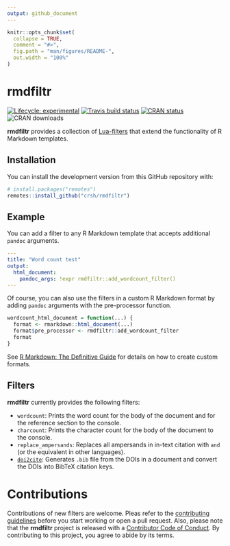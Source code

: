 ```yaml
---
output: github_document
---
```


<!-- README.md is generated from README.Rmd. Please edit that file -->

```r
knitr::opts_chunk$set(
  collapse = TRUE,
  comment = "#>",
  fig.path = "man/figures/README-",
  out.width = "100%"
)
```

# rmdfiltr

<!-- badges: start -->
  [![Lifecycle: experimental](https://img.shields.io/badge/lifecycle-experimental-orange.svg)](https://www.tidyverse.org/lifecycle/#experimental)
  [![Travis build status](https://travis-ci.org/crsh/rmdfiltr.svg?branch=master)](https://travis-ci.org/crsh/rmdfiltr)
  [![CRAN status](https://www.r-pkg.org/badges/version/rmdfiltr)](https://cran.r-project.org/package=rmdfiltr)
  ![CRAN downloads](https://cranlogs.r-pkg.org/badges/last-month/rmdfiltr)
 <!-- badges: end -->

**rmdfiltr** provides a collection of [Lua-filters](https://pandoc.org/lua-filters.html) that extend the functionality
  of R Markdown templates.

## Installation

<!--
You can install the released version of rmdfiltr from [CRAN](https://CRAN.R-project.org) with:

``` r
install.packages("rmdfiltr")
```
-->

You can install the development version from this GitHub repository with:

``` r
# install.packages("remotes")
remotes::install_github("crsh/rmdfiltr")
```


## Example

You can add a filter to any R Markdown template that accepts additional `pandoc` arguments.

``` yaml
---
title: "Word count test"
output:
  html_document:
    pandoc_args: !expr rmdfiltr::add_wordcount_filter()
---
```

Of course, you can also use the filters in a custom R Markdown format by adding `pandoc` arguments with the pre-processor function.

``` r
wordcount_html_document = function(...) {
  format <- rmarkdown::html_document(...)
  format$pre_processor <- rmdfiltr::add_wordcount_filter
  format
}
```

See [R Markdown: The Definitive Guide](https://bookdown.org/yihui/rmarkdown/new-formats.html) for details on how to create custom formats.

## Filters

**rmdfiltr** currently provides the following filters:

- `wordcount`: Prints the word count for the body of the document and for the reference section to the console.
- `charcount`: Prints the character count for the body of the document to the console.
- `replace_ampersands`: Replaces all ampersands in in-text citation with `and` (or the equivalent in other languages).
- [`doi2cite`](https://github.com/korintje/pandoc-doi2cite/blob/main/doi2cite.lua): Generates `.bib` file from the DOIs in a document and convert the DOIs into BibTeX citation keys.


# Contributions

Contributions of new filters are welcome.
Pleas refer to the [contributing guidelines](https://github.com/crsh/rmdfiltr/blob/master/.github/CONTRIBUTING.md) before you start working or open a pull request.
Also, please note that the **rmdfiltr** project is released with a
[Contributor Code of Conduct](https://github.com/crsh/rmdfiltr/blob/master/.github/CODE_OF_CONDUCT.md).
By contributing to this project, you agree to abide by its terms.
